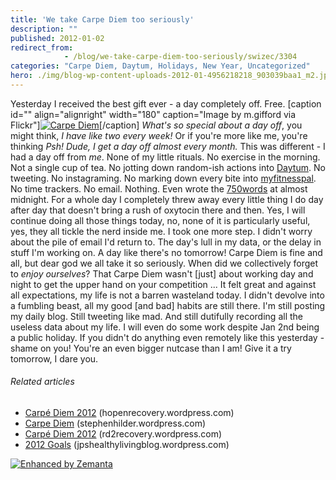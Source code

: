 ```yaml
---
title: 'We take Carpe Diem too seriously'
description: ""
published: 2012-01-02
redirect_from: 
            - /blog/we-take-carpe-diem-too-seriously/swizec/3304
categories: "Carpe Diem, Daytum, Holidays, New Year, Uncategorized"
hero: ./img/blog-wp-content-uploads-2012-01-4956218218_903039baa1_m2.jpg
---
```

Yesterday I received the best gift ever - a day completely off. Free. \[caption id=&quot;&quot; align=&quot;alignright&quot; width=&quot;180&quot; caption=&quot;Image by m.gifford via Flickr&quot;][![Carpe Diem](./img/blog-wp-content-uploads-2012-01-4956218218_903039baa1_m2.jpg "Carpe Diem")](http://www.flickr.com/photos/43661283@N00/4956218218)\[/caption] _What&#x27;s so special about a day off_, you might think, _I have like two every week!_ Or if you&#x27;re more like me, you&#x27;re thinking _Psh! Dude, I get a day off almost every month._ This was different - I had a day off from _me_. None of my little rituals. No exercise in the morning. Not a single cup of tea. No jotting down random-ish actions into [Daytum](http://www.daytum.com/ "Daytum"). No tweeting. No instagraming. No marking down every bite into [myfitnesspal](http://www.myfitnesspal.com/). No time trackers. No email. Nothing. Even wrote the [750words](http://750words.com/) at almost midnight. For a whole day I completely threw away every little thing I do day after day that doesn&#x27;t bring a rush of oxytocin there and then. Yes, I will continue doing all those things today, no, none of it is particularly useful, yes, they all tickle the nerd inside me. I took one more step. I didn&#x27;t worry about the pile of email I&#x27;d return to. The day&#x27;s lull in my data, or the delay in stuff I&#x27;m working on. A day like there&#x27;s no tomorrow! Carpe Diem is fine and all, but dear god we all take it so seriously. When did we collectively forget to _enjoy ourselves_? That Carpe Diem wasn&#x27;t \[just] about working day and night to get the upper hand on your competition ... It felt great and against all expectations, my life is not a barren wasteland today. I didn&#x27;t devolve into a fumbling beast, all my good \[and bad] habits are still there. I&#x27;m still posting my daily blog. Still tweeting like mad. And still dutifully recording all the useless data about my life. I will even do some work despite Jan 2nd being a public holiday. If you didn&#x27;t do anything even remotely like this yesterday - shame on you! You&#x27;re an even bigger nutcase than I am! Give it a try tomorrow, I dare you.

###### Related articles

- [Carpé Diem 2012](http://hopenrecovery.wordpress.com/2011/12/30/carpe-diem-2012/) (hopenrecovery.wordpress.com)
- [Carpe Diem](http://stephenhilder.wordpress.com/2011/12/30/carpediem/) (stephenhilder.wordpress.com)
- [Carpé Diem 2012](http://rd2recovery.wordpress.com/2011/12/30/carpe-diem-2012/) (rd2recovery.wordpress.com)
- [2012 Goals](http://jpshealthylivingblog.wordpress.com/2011/12/30/2012-goals/) (jpshealthylivingblog.wordpress.com)

[![Enhanced by Zemanta](http://img.zemanta.com/zemified_e.png?x-id=3b8af50e-bc08-48b8-af2f-82f257294ca0)](http://www.zemanta.com/ "Enhanced by Zemanta")
